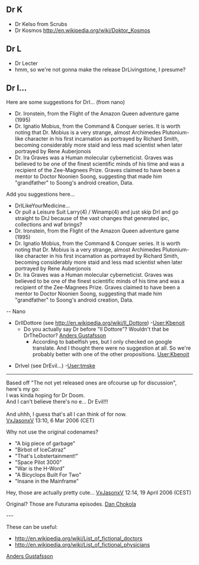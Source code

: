 == Dr K ==
* Dr Kelso from Scrubs
* Dr Kosmos http://en.wikipedia.org/wiki/Doktor_Kosmos

== Dr L ==
* Dr Lecter
* <juhovh> hmm, so we're not gonna make the release DrLivingstone, I presume?


== Dr I... ==
Here are some suggestions for DrI... (from nano)

* Dr. Ironstein, from the Flight of the Amazon Queen adventure game (1995)
* Dr. Ignatio Mobius, from the Command & Conquer series. It is worth noting that Dr. Mobius is a very strange, almost Archimedes Plutonium-like character in his first incarnation as portrayed by Richard Smith, becoming considerably more staid and less mad scientist when later portrayed by Rene Auberjonois
* Dr. Ira Graves was a Human molecular cyberneticist. Graves was believed to be one of the finest scientific minds of his time and was a recipient of the Zee-Magnees Prize. Graves claimed to have been a mentor to Doctor Noonien Soong, suggesting that made him "grandfather" to Soong's android creation, Data.

Add you suggestions here...

* DrILikeYourMedicine...
* Or pull a Leisure Suit Larry(4) / Winamp(4) and just skip DrI and go straight to DrJ because of the vast changes that generated ipc, collections and waf brings?
* Dr. Ironstein, from the Flight of the Amazon Queen adventure game (1995)
* Dr. Ignatio Mobius, from the Command & Conquer series. It is worth noting that Dr. Mobius is a very strange, almost Archimedes Plutonium-like character in his first incarnation as portrayed by Richard Smith, becoming considerably more staid and less mad scientist when later portrayed by Rene Auberjonois
* Dr. Ira Graves was a Human molecular cyberneticist. Graves was believed to be one of the finest scientific minds of his time and was a recipient of the Zee-Magnees Prize. Graves claimed to have been a mentor to Doctor Noonien Soong, suggesting that made him "grandfather" to Soong's android creation, Data.
-- Nano


* DrIlDottore (see http://en.wikipedia.org/wiki/Il_Dottore) -[[User:Kbenoit]]
** Do you actually say Dr before "Il Dottore"? Wouldn't that be DrTheDoctor? [[User:Anders Gustafsson|Anders Gustafsson]]
*** According to babelfish yes, but I only checked on google translate. And I thought there were no suggestion at all. So we're probably better with one of the other propositions. [[User:Kbenoit]]

* DrIvel (see DrEvil...) -[[User:tmske]]

------

Based off "The not yet released ones are ofcourse up for discussion", here's my go:<br>
I was kinda hoping for Dr Doom.<br>
And I can't believe there's no e... Dr Evil!!!<br>
<br>
And uhhh, I guess that's all I can think of for now.<br>
[[User:VxJasonxV|VxJasonxV]] 13:10, 6 Mar 2006 (CET)

Why not use the original codenames?
* "A big piece of garbage"
* "Birbot of IceCatraz"
* "That's Lobstertainment!"
* "Space Pilot 3000"
* "War is the H-Word"
* "A Bicyclops Built For Two"
* "Insane in the Mainframe"

Hey, those are actually pretty cute... [[User:VxJasonxV|VxJasonxV]] 12:14, 19 April 2006 (CEST)

Original? Those are Futurama episodes. [[Dan Chokola]]

---

These can be useful:
* http://en.wikipedia.org/wiki/List_of_fictional_doctors
* http://en.wikipedia.org/wiki/List_of_fictional_physicians
[[User:Anders Gustafsson|Anders Gustafsson]]